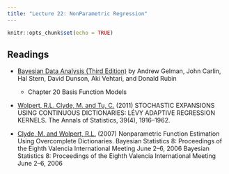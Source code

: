 ```yaml
---
title: "Lecture 22: NonParametric Regression"
---
```


```r
knitr::opts_chunk$set(echo = TRUE)
```


## Readings


-  [Bayesian Data Analysis (Third Edition)](https://find.library.duke.edu/catalog/DUKE006588051?utm_campaign=bento&utm_content=bento_result_link&utm_source=library.duke.edu&utm_medium=referral) by Andrew Gelman, John Carlin, Hal Stern, David Dunson, Aki Vehtari, and Donald Rubin

   + Chapter 20 Basis Function Models
   
- [Wolpert, R.L. Clyde, M. and Tu, C.](https://www.jstor.org/stable/23033588)  (2011) STOCHASTIC EXPANSIONS USING CONTINUOUS DICTIONARIES: LÉVY ADAPTIVE REGRESSION KERNELS. The Annals of Statistics, 39(4), 1916–1962. 


- [Clyde, M. and Wolpert, R.L.](https://doi.org/10.1093/oso/9780199214655.003.0004) (2007) Nonparametric Function Estimation Using Overcomplete Dictionaries.  Bayesian Statistics 8: Proceedings of the Eighth Valencia International Meeting June 2–6, 2006
Bayesian Statistics 8: Proceedings of the Eighth Valencia International Meeting June 2–6, 2006

   


    